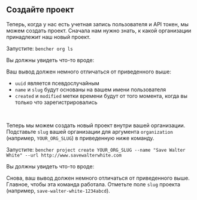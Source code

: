 
## Создайте проект

Теперь, когда у нас есть учетная запись пользователя и API токен, мы можем создать проект.
Сначала нам нужно знать, к какой организации принадлежит наш новый проект.

Запустите: `bencher org ls`

Вы должны увидеть что-то вроде:

<QSOrgLsOutput />

Ваш вывод должен немного отличаться от приведенного выше:
- `uuid` является псевдослучайным
- `name` и `slug` будут основаны на вашем имени пользователя
- `created` и `modified` метки времени будут от того момента, когда вы только что зарегистрировались

<br />

Теперь мы можем создать новый проект внутри вашей организации.
Подставьте `slug` вашей организации для аргумента `organization` (например, `YOUR_ORG_SLUG`) в приведенную ниже команду.

Запустите: `bencher project create YOUR_ORG_SLUG --name "Save Walter White" --url http://www.savewalterwhite.com`

Вы должны увидеть что-то вроде:

<QSProjectCreateOutput />

Снова, ваш вывод должен немного отличаться от приведенного выше.
Главное, чтобы эта команда работала.
Отметьте поле `slug` проекта (например, `save-walter-white-1234abcd`).